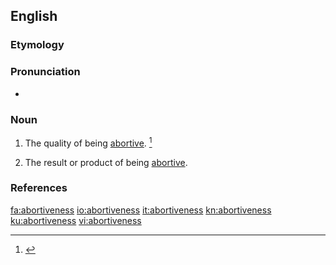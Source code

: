 ==English==

===Etymology===
{{suffix|abortive|ness|lang=en}}

===Pronunciation===
* {{a|US}} {{IPA|/əˈbɔɹ.tɪv.nəs/|lang=en}}

===Noun===
{{en-noun|-|es}}

# {{context|uncountable|lang=en}} The quality of being [[abortive]]. {{defdate|First attested in the early 17<sup>th</sup> century.}}<ref>{{R:SOED5|page=7}}</ref>
# {{context|countable|lang=en}} The result or product of being [[abortive]].

===References===
<references/>

[[fa:abortiveness]]
[[io:abortiveness]]
[[it:abortiveness]]
[[kn:abortiveness]]
[[ku:abortiveness]]
[[vi:abortiveness]]